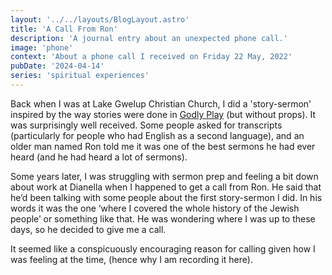 ```yaml
---
layout: '../../layouts/BlogLayout.astro'
title: 'A Call From Ron'
description: 'A journal entry about an unexpected phone call.'
image: 'phone'
context: 'About a phone call I received on Friday 22 May, 2022'
pubDate: '2024-04-14'
series: 'spiritual experiences'
---
```


Back when I was at Lake Gwelup Christian Church, I did a 'story-sermon' inspired by the way stories were done in [Godly Play](http://godlyplay.com.au/) (but without props). It was surprisingly well received. Some people asked for transcripts (particularly for people who had English as a second language), and an older man named Ron told me it was one of the best sermons he had ever heard (and he had heard a lot of sermons).

Some years later, I was struggling with sermon prep and feeling a bit down about work at Dianella when I happened to get a call from Ron. He said that he’d been talking with some people about the first story-sermon I did. In his words it was the one ‘where I covered the whole history of the Jewish people’ or something like that. He was wondering where I was up to these days, so he decided to give me a call.

It seemed like a conspicuously encouraging reason for calling given how I was feeling at the time, (hence why I am recording it here).
